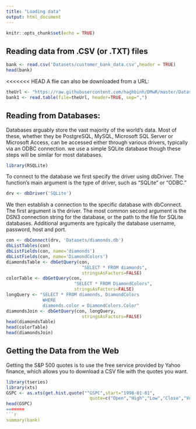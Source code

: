 ```yaml
---
title: "Loading data"
output: html_document
---
```


```r
knitr::opts_chunk$set(echo = TRUE)
```

## Reading data from .CSV (or .TXT) files

```r
bank <- read.csv('Datasets/customer_bank_data.csv',header = TRUE)
head(bank)
```
<<<<<<< HEAD
A flie can also be downloaded from a URL:
```r
theUrl <- "https://raw.githubusercontent.com/haghbinh/DMwR/master/Datasets/customer_bank_data.csv"
bank1 <- read.table(file=theUrl, header=TRUE, sep=",")
```

## Reading from Databases:
Databases arguably store the vast majority of the world’s data. Most of these, whether they
be PostgreSQL, MySQL, Microsoft SQL Server or Microsoft Access, can be accessed
either through various drivers, typically via an ODBC connection.
we use a simple SQLite database though these steps will be similar for most databases. 
```r
library(RSQLite)
```
 To connect to the database we first specify the driver using dbDriver. The function’s
 main argument is the type of driver, such as “SQLite” or “ODBC.”
```r
drv <- dbDriver('SQLite')
```
We then establish a connection to the specific database with dbConnect. The first
argument is the driver. The most common second argument is the DSN3 connection
string for the database, or the path to the file for SQLite databases. Additional arguments
are typically the database username, password, host and port.
```r
con <- dbConnect(drv, 'Datasets/diamonds.db')
dbListTables(con)
dbListFields(con, name='diamonds')
dbListFields(con, name='DiamondColors')
diamondsTable <- dbGetQuery(con,
                             "SELECT * FROM diamonds",
                             stringsAsFactors=FALSE)
colorTable <- dbGetQuery(con,
                          "SELECT * FROM DiamondColors",
                          stringsAsFactors=FALSE)
longQuery <- "SELECT * FROM diamonds, DiamondColors
              WHERE 
              diamonds.color = DiamondColors.Color"
diamondsJoin <- dbGetQuery(con, longQuery,
                             stringsAsFactors=FALSE)
head(diamondsTable)
head(colorTable)
head(diamondsJoin)
```

## Getting the Data from the Web
Getting the S&P 500  quotes is to use the free service
 provided by Yahoo finance, which allows you to download a CSV file with
 the quotes you want.
```r
library(tseries)
library(xts)
GSPC <- as.xts(get.hist.quote("^GSPC",start="1998-01-01",
                                quote=c("Open","High","Low","Close","Volume","Adjusted")))
head(GSPC)
=======
```r
summary(bank)
```

